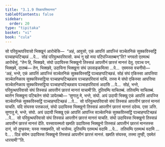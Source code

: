 ```yaml
---
title: "3.1.9 तिकापत्तिमानत्त"
tableOfContents: false
sidebar:
  order: 20
type: "tipitaka"
basket: "vi"
book: "cula"
---
```



<DynamicBreadcrumb />

<Division number="114" book="cula">

<Paragraph number="550" book="cula">
सो परिवुत्थपरिवासो भिक्खूनं आरोचेसि—  “अहं, आवुसो, एकं आपत्तिं आपज्जिं सञ्चेतनिकं सुक्कविस्सट्ठिं पञ्चाहप्पटिच्छन्नं …पे…  सोहं परिवुत्थपरिवासो. कथं नु खो मया पटिपज्जितब्बन्”ति? भगवतो एतमत्थं आरोचेसुं. “तेन हि, भिक्खवे, संघो उदायिस्स भिक्खुनो तिस्सन्नं आपत्तीनं छारत्तं मानत्तं देतु. एवञ्च पन, भिक्खवे, दातब्बं—
</Paragraph>

<Paragraph number="551" book="cula">
तेन, भिक्खवे, उदायिना भिक्खुना संघं उपसङ्कमित्वा …पे…  एवमस्स वचनीयो—  ‘अहं, भन्ते, एकं आपत्तिं आपज्जिं सञ्चेतनिकं सुक्कविस्सट्ठिं पञ्चाहप्पटिच्छन्नं. सोहं संघं एकिस्सा आपत्तिया सञ्चेतनिकाय सुक्कविस्सट्ठिया पञ्चाहप्पटिच्छन्नाय पञ्चाहपरिवासं याचिं. तस्स मे संघो एकिस्सा आपत्तिया सञ्चेतनिकाय सुक्कविस्सट्ठिया पञ्चाहप्पटिच्छन्नाय पञ्चाहपरिवासं अदासि …पे…  सोहं, भन्ते, परिवुत्थपरिवासो संघं तिस्सन्नं आपत्तीनं छारत्तं मानत्तं याचामी’ति. दुतियम्पि याचितब्बं. ततियम्पि याचितब्बं. ब्यत्तेन भिक्खुना पटिबलेन संघो ञापेतब्बो—
</Paragraph>

</Division>
<Division number="115" book="cula">

<Paragraph number="552" book="cula">
‘सुणातु मे, भन्ते, संघो. अयं उदायी भिक्खु एकं आपत्तिं आपज्जि सञ्चेतनिकं सुक्कविस्सट्ठिं पञ्चाहप्पटिच्छन्नं …पे…  सो परिवुत्थपरिवासो संघं तिस्सन्नं आपत्तीनं छारत्तं मानत्तं याचति. यदि संघस्स पत्तकल्लं, संघो उदायिस्स भिक्खुनो तिस्सन्नं आपत्तीनं छारत्तं मानत्तं ददेय्य. एसा ञत्ति.
</Paragraph>

<Paragraph number="553" book="cula">
सुणातु मे, भन्ते, संघो. अयं उदायी भिक्खु एकं आपत्तिं आपज्जि सञ्चेतनिकं सुक्कविस्सट्ठिं पञ्चाहप्पटिच्छन्नं …पे…  सो परिवुत्थपरिवासो संघं तिस्सन्नं आपत्तीनं छारत्तं मानत्तं याचति. संघो उदायिस्स भिक्खुनो तिस्सन्नं आपत्तीनं छारत्तं मानत्तं देति. यस्सायस्मतो खमति उदायिस्स भिक्खुनो तिस्सन्नं आपत्तीनं छारत्तं मानत्तस्स दानं, सो तुण्हस्स; यस्स नक्खमति, सो भासेय्य.
</Paragraph>

<Paragraph number="554" book="cula">
दुतियम्पि एतमत्थं वदामि …पे…  ततियम्पि एतमत्थं वदामि …पे… .
</Paragraph>

<Paragraph number="555" book="cula">
दिन्नं संघेन उदायिस्स भिक्खुनो तिस्सन्नं आपत्तीनं छारत्तं मानत्तं. खमति संघस्स, तस्मा तुण्ही, एवमेतं धारयामी’”ति.
</Paragraph>
</Division>